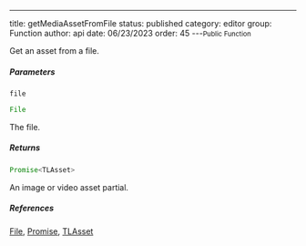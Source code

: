 ---
title: getMediaAssetFromFile
status: published
category: editor
group: Function
author: api
date: 06/23/2023
order: 45
---<Small>Public Function</Small>

Get an asset from a file.


##### Parameters


<ParametersTable>

<ParametersTableRow>
<ParametersTableName>

`file`

</ParametersTableName>
<ParametersTableDescription>

```ts
File
```

The file.




</ParametersTableDescription>
</ParametersTableRow>
</ParametersTable>

##### Returns


```ts
Promise<TLAsset>
```

 An image or video asset partial.


##### References

[File](/gen/File-interface), [Promise](/gen/Promise-interface), [TLAsset](/gen/tlschema/TLAsset-type)

